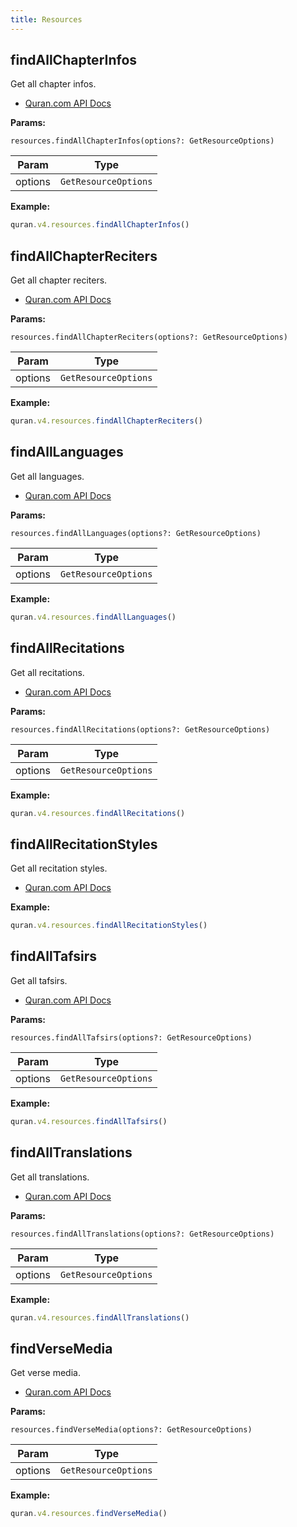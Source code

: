 ```yaml
---
title: Resources
---
```


## findAllChapterInfos

Get all chapter infos.

- [Quran.com API Docs](https://quran.api-docs.io/v4/resources/chapter-info)

**Params:**

`resources.findAllChapterInfos(options?: GetResourceOptions)`

| Param   | Type                 |
| ------- | -------------------- |
| options | `GetResourceOptions` |

**Example:**

```js
quran.v4.resources.findAllChapterInfos()
```

## findAllChapterReciters

Get all chapter reciters.

- [Quran.com API Docs](https://quran.api-docs.io/v4/resources/list-of-chapter-reciters)

**Params:**

`resources.findAllChapterReciters(options?: GetResourceOptions)`

| Param   | Type                 |
| ------- | -------------------- |
| options | `GetResourceOptions` |

**Example:**

```js
quran.v4.resources.findAllChapterReciters()
```

## findAllLanguages

Get all languages.

- [Quran.com API Docs](https://quran.api-docs.io/v4/resources/languages)

**Params:**

`resources.findAllLanguages(options?: GetResourceOptions)`

| Param   | Type                 |
| ------- | -------------------- |
| options | `GetResourceOptions` |

**Example:**

```js
quran.v4.resources.findAllLanguages()
```

## findAllRecitations

Get all recitations.

- [Quran.com API Docs](https://quran.api-docs.io/v4/resources/recitations)

**Params:**

`resources.findAllRecitations(options?: GetResourceOptions)`

| Param   | Type                 |
| ------- | -------------------- |
| options | `GetResourceOptions` |

**Example:**

```js
quran.v4.resources.findAllRecitations()
```

## findAllRecitationStyles

Get all recitation styles.

- [Quran.com API Docs](https://quran.api-docs.io/v4/resources/recitation-styles)

**Example:**

```js
quran.v4.resources.findAllRecitationStyles()
```

## findAllTafsirs

Get all tafsirs.

- [Quran.com API Docs](https://quran.api-docs.io/v4/resources/tafsirs)

**Params:**

`resources.findAllTafsirs(options?: GetResourceOptions)`

| Param   | Type                 |
| ------- | -------------------- |
| options | `GetResourceOptions` |

**Example:**

```js
quran.v4.resources.findAllTafsirs()
```

## findAllTranslations

Get all translations.

- [Quran.com API Docs](https://quran.api-docs.io/v4/resources/translations)

**Params:**

`resources.findAllTranslations(options?: GetResourceOptions)`

| Param   | Type                 |
| ------- | -------------------- |
| options | `GetResourceOptions` |

**Example:**

```js
quran.v4.resources.findAllTranslations()
```

## findVerseMedia

Get verse media.

- [Quran.com API Docs](https://quran.api-docs.io/v4/resources/verse_media)

**Params:**

`resources.findVerseMedia(options?: GetResourceOptions)`

| Param   | Type                 |
| ------- | -------------------- |
| options | `GetResourceOptions` |

**Example:**

```js
quran.v4.resources.findVerseMedia()
```
